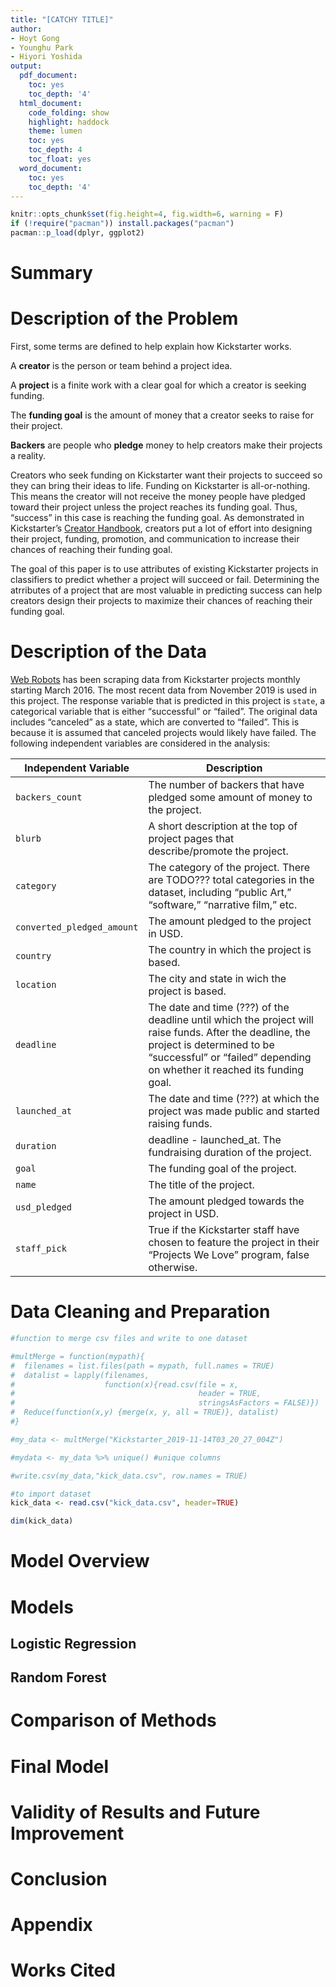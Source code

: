 ```yaml
---
title: "[CATCHY TITLE]"
author:
- Hoyt Gong
- Younghu Park
- Hiyori Yoshida
output:
  pdf_document:
    toc: yes
    toc_depth: '4'
  html_document:
    code_folding: show
    highlight: haddock
    theme: lumen
    toc: yes
    toc_depth: 4
    toc_float: yes
  word_document:
    toc: yes
    toc_depth: '4'
---
```



```r
knitr::opts_chunk$set(fig.height=4, fig.width=6, warning = F)
if (!require("pacman")) install.packages("pacman")
pacman::p_load(dplyr, ggplot2)

```

# Summary 

# Description of the Problem

First, some terms are defined to help explain how Kickstarter works. 

A **creator** is the person or team behind a project idea. 

A **project** is a finite work with a clear goal for which a creator is seeking funding.

The **funding goal** is the amount of money that a creator seeks to raise for their project. 

**Backers** are people who **pledge** money to help creators make their projects a reality. 

Creators who seek funding on Kickstarter want their projects to succeed so they can bring their ideas to life. Funding on Kickstarter is all-or-nothing. This means the creator will not receive the money people have pledged toward their project unless the project reaches its funding goal. Thus, "success" in this case is reaching the funding goal. As demonstrated in Kickstarter's [Creator Handbook](https://www.kickstarter.com/help/handbook?ref=whatarebasics), creators put a lot of effort into designing their project, funding, promotion, and communication to increase their chances of reaching their funding goal. 

The goal of this paper is to use attributes of existing Kickstarter projects in classifiers to predict whether a project will succeed or fail. Determining the atrributes of a project that are most valuable in predicting success can help creators design their projects to maximize their chances of reaching their funding goal. 

# Description of the Data

[Web Robots](https://webrobots.io/kickstarter-datasets/) has been scraping data from Kickstarter projects monthly starting March 2016. The most recent data from November 2019 is used in this project. The response variable that is predicted in this project is `state`, a categorical variable that is either "successful" or "failed". The original data includes "canceled" as a state, which are converted to "failed". This is because it is assumed that canceled projects would likely have failed. The following independent variables are considered in the analysis: 

|Independent Variable|Description|
|-----------------|--------------------------------|
| `backers_count` | The number of backers that have pledged some amount of money to the project. |
| `blurb` | A short description at the top of project pages that describe/promote the project. |
| `category` | The category of the project. There are TODO??? total categories in the dataset, including "public Art," "software," "narrative film," etc. |
| `converted_pledged_amount` | The amount pledged to the project in USD. |
| `country` | The country in which the project is based. | 
| `location` | The city and state in wich the project is based. |
| `deadline` | The date and time (???) of the deadline until which the project will raise funds. After the deadline, the project is determined to be "successful" or "failed" depending on whether it reached its funding goal. |
| `launched_at` | The date and time (???) at which the project was made public and started raising funds. |
| `duration` | deadline - launched_at. The fundraising duration of the project. |
| `goal` | The funding goal of the project. |
| `name` | The title of the project. |
| `usd_pledged` | The amount pledged towards the project in USD. |
| `staff_pick` | True if the Kickstarter staff have chosen to feature the project in their "Projects We Love" program, false otherwise. |

# Data Cleaning and Preparation


```r
#function to merge csv files and write to one dataset

#multMerge = function(mypath){
#  filenames = list.files(path = mypath, full.names = TRUE)
#  datalist = lapply(filenames, 
#                    function(x){read.csv(file = x,
#                                         header = TRUE,
#                                         stringsAsFactors = FALSE)})
#  Reduce(function(x,y) {merge(x, y, all = TRUE)}, datalist)
#}

#my_data <- multMerge("Kickstarter_2019-11-14T03_20_27_004Z")

#mydata <- my_data %>% unique() #unique columns

#write.csv(my_data,"kick_data.csv", row.names = TRUE)
```

```r
#to import dataset
kick_data <- read.csv("kick_data.csv", header=TRUE)

```

```r
dim(kick_data)
```


# Model Overview

# Models

## Logistic Regression

## Random Forest

# Comparison of Methods 

# Final Model 

# Validity of Results and Future Improvement

# Conclusion

# Appendix

# Works Cited

